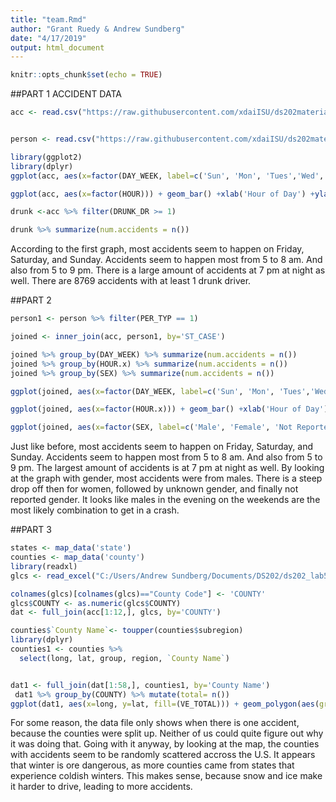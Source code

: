 ```yaml
---
title: "team.Rmd"
author: "Grant Ruedy & Andrew Sundberg"
date: "4/17/2019"
output: html_document
---
```


```r
knitr::opts_chunk$set(echo = TRUE)
```

##PART 1 ACCIDENT DATA
```r
acc <- read.csv("https://raw.githubusercontent.com/xdaiISU/ds202materials/master/hwlabs/fars2017/accident.csv", stringsAsFactors = FALSE)


person <- read.csv("https://raw.githubusercontent.com/xdaiISU/ds202materials/master/hwlabs/fars2017/person.csv", stringsAsFactors = FALSE)

```

```r
library(ggplot2)
library(dplyr)
ggplot(acc, aes(x=factor(DAY_WEEK, label=c('Sun', 'Mon', 'Tues','Wed', 'Thurs','Fri', 'Sat')))) + geom_bar() + xlab('Day of the Week') + ylab('Number of accidents')

ggplot(acc, aes(x=factor(HOUR))) + geom_bar() +xlab('Hour of Day') +ylab('Number of accidents')

drunk <-acc %>% filter(DRUNK_DR >= 1)

drunk %>% summarize(num.accidents = n())
```

According to the first graph, most accidents seem to happen on Friday, Saturday, and Sunday. Accidents seem to happen most from 5 to 8 am. And also from 5 to 9 pm. There is a large amount of accidents at 7 pm at night as well. There are 8769	accidents with at least 1 drunk driver.

##PART 2
```r
person1 <- person %>% filter(PER_TYP == 1)

joined <- inner_join(acc, person1, by='ST_CASE')

joined %>% group_by(DAY_WEEK) %>% summarize(num.accidents = n())
joined %>% group_by(HOUR.x) %>% summarize(num.accidents = n())
joined %>% group_by(SEX) %>% summarize(num.accidents = n())

ggplot(joined, aes(x=factor(DAY_WEEK, label=c('Sun', 'Mon', 'Tues','Wed','Thurs','Fri', 'Sat')))) + geom_bar() + xlab('Day of the Week') + ylab('Number of accidents')

ggplot(joined, aes(x=factor(HOUR.x))) + geom_bar() +xlab('Hour of Day') +ylab('Number of accidents')

ggplot(joined, aes(x=factor(SEX, label=c('Male', 'Female', 'Not Reported','Unknown')))) + geom_bar() +xlab('Gender') +ylab('Number of accidents')

```


Just like before, most accidents seem to happen on Friday, Saturday, and Sunday. Accidents seem to happen most from 5 to 8 am. And also from 5 to 9 pm. The largest amount of accidents is at 7 pm at night as well. By looking at the graph with gender, most accidents were from males. There is a steep drop off then for women, followed by unknown gender, and finally not reported gender. It looks like males in the evening on the weekends are the most likely combination to get in a crash.

##PART 3
```r
states <- map_data('state')
counties <- map_data('county')
library(readxl)
glcs <- read_excel("C:/Users/Andrew Sundberg/Documents/DS202/ds202_lab5/ds202_lab5/FRPP GLC United States.xlsx", skip=1)

colnames(glcs)[colnames(glcs)=="County Code"] <- 'COUNTY'
glcs$COUNTY <- as.numeric(glcs$COUNTY)
dat <- full_join(acc[1:12,], glcs, by='COUNTY')

counties$`County Name`<- toupper(counties$subregion)
library(dplyr)
counties1 <- counties %>%
  select(long, lat, group, region, `County Name`)


dat1 <- full_join(dat[1:58,], counties1, by='County Name')
 dat1 %>% group_by(COUNTY) %>% mutate(total= n())
ggplot(dat1, aes(x=long, y=lat, fill=(VE_TOTAL))) + geom_polygon(aes(group=group))

```

For some reason, the data file only shows when there is one accident, because the counties were split up. Neither of us could quite figure out why it was doing that. Going with it anyway, by looking at the map, the counties with accidents seem to be randomly scattered accross the U.S. It appears that winter is ore dangerous, as more counties came from states that experience coldish winters. This makes sense, because snow and ice make it harder to drive, leading to more accidents.